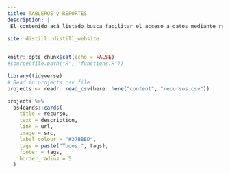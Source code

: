 ```yaml
---
title: TABLEROS y REPORTES
description: |
 El contenido acá listado busca facilitar el acceso a datos mediante reportes y tableros interactivos de turismo en Argentina

site: distill::distill_website
---
```



<!-- Remove margin under images -->
<style>
d-article img {
  margin-bottom: 0px;
}

.btn-primary {
    background-color: #74a08a;
    color: #FFFFFF;
    padding: 3px 5px 3px 5px;
    margin: 0 2px 0 2px;
    border-radius: 5px; /* Rounded edges */
    border: 0px;
}

.btn-primary:hover {
    background-color: #8a74a0;
    color: #FFFFFF;
}
</style>

```r
knitr::opts_chunk$set(echo = FALSE)
#source(file.path("R", "functions.R"))

library(tidyverse)
# Read in projects csv file 
projects <- readr::read_csv(here::here("content", "recursos.csv"))
```

```r
projects %>% 
  bs4cards::cards(
    title = recurso,
    text = description,
    link = url,
    image = src,
    label_colour = "#37BBED",
    tags = paste("Todos;", tags),
    footer = tags,
    border_radius = 5
  )
```


